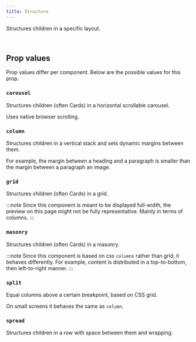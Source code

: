 ```yaml
---
title: Structure
---
```


Structures children in a specific layout.

<br />


## Prop values

Prop values differ per component. Below are the possible values for this prop.

### `carousel`

Structures children (often Cards) in a horizontal scrollable carousel.

Uses native browser scrolling.

<DecorativeField structure="carousel">
  <DecorativeBox style="min-width: 300px;" />
  <DecorativeBox style="min-width: 300px;" />
  <DecorativeBox style="min-width: 300px;" />
  <DecorativeBox style="min-width: 300px;" />
</DecorativeField>

### `column`

Structures children in a vertical stack and sets dynamic margins between them.

For example, the margin between a heading and a paragraph is smaller than the margin between a paragraph an image.

<DecorativeField structure="column">
  <DecorativeBox />
  <DecorativeBox />
  <DecorativeBox />
</DecorativeField>

### `grid`

Structures children (often Cards) in a grid.

:::note
Since this component is meant to be displayed full-width, the preview on this page might not be fully representative. Mainly in terms of columns.
:::

<DecorativeField structure="grid">
  <DecorativeBox />
  <DecorativeBox />
  <DecorativeBox />
  <DecorativeBox />
</DecorativeField>

### `masonry`

Structures children (often Cards) in a masonry.

:::note
Since this component is based on css `columns` rather than grid, it behaves differently. For example, content is distributed in a top-to-bottom, then left-to-right manner.
:::

<DecorativeField structure="masonry">
  <DecorativeBox />
  <DecorativeBox />
  <DecorativeBox />
  <DecorativeBox />
  <DecorativeBox />
  <DecorativeBox />
</DecorativeField>

### `split`

Equal columns above a certain breakpoint, based on CSS grid.

On small screens it behaves the same as `column`.

<DecorativeField structure="split">
  <DecorativeBox />
  <DecorativeBox />
</DecorativeField>

### `spread`

Structures children in a row with space between them and wrapping.

<DecorativeField structure="spread">
  <DecorativeBox />
  <DecorativeBox />
</DecorativeField>
